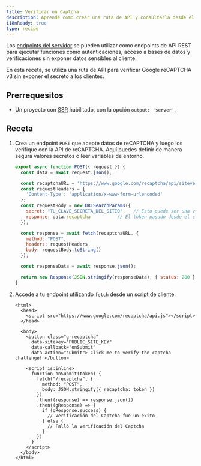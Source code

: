 ```yaml
---
title: Verificar un Captcha
description: Aprende como crear una ruta de API y consultarla desde el cliente.
i18nReady: true
type: recipe
---
```


Los [endpoints del servidor](/es/guides/endpoints/#endpoints-del-servidor-rutas-de-api) se pueden utilizar como endpoints de API REST para ejecutar funciones como autenticaciones, acceso a bases de datos y verificaciones sin exponer datos sensibles al cliente.

En esta receta, se utiliza una ruta de API para verificar Google reCAPTCHA v3 sin exponer el secreto a los clientes.

## Prerrequesitos
- Un proyecto con [SSR](/es/guides/server-side-rendering/) habilitado, con la opción `output: 'server'`.

## Receta

1. Crea un endpoint `POST` que acepte datos de reCAPTCHA y luego los verifique con la API de reCAPTCHA. Aquí puedes definir de manera segura valores secretos o leer variables de entorno.

    ```js title="src/pages/recaptcha.js"
    export async function POST({ request }) {
      const data = await request.json();

      const recaptchaURL = 'https://www.google.com/recaptcha/api/siteverify';
      const requestHeaders = {
        'Content-Type': 'application/x-www-form-urlencoded'
      };
      const requestBody = new URLSearchParams({
        secret: "TU_CLAVE_SECRETA_DEL_SITIO",   // Esto puede ser una variable de entorno
        response: data.recaptcha          // El token pasado desde el cliente
      });

      const response = await fetch(recaptchaURL, {
        method: "POST",
        headers: requestHeaders,
        body: requestBody.toString()
      });

      const responseData = await response.json();

      return new Response(JSON.stringify(responseData), { status: 200 });
    }
    ```

2. Accede a tu endpoint utilizando `fetch` desde un script de cliente:

    ```astro title="src/pages/index.astro"
    <html>
      <head>
        <script src="https://www.google.com/recaptcha/api.js"></script>
      </head>

      <body>
        <button class="g-recaptcha" 
          data-sitekey="PUBLIC_SITE_KEY" 
          data-callback="onSubmit" 
          data-action="submit"> Click me to verify the captcha challenge! </button>

        <script is:inline>
          function onSubmit(token) {
            fetch("/recaptcha", {
              method: "POST",
              body: JSON.stringify({ recaptcha: token })
            })
            .then((response) => response.json())
            .then((gResponse) => {
              if (gResponse.success) {
                // Verificación del Captcha fue un éxito
              } else {
                // Falló la verificación del Captcha
              }
            })
          }
        </script>
      </body>
    </html>
    ```